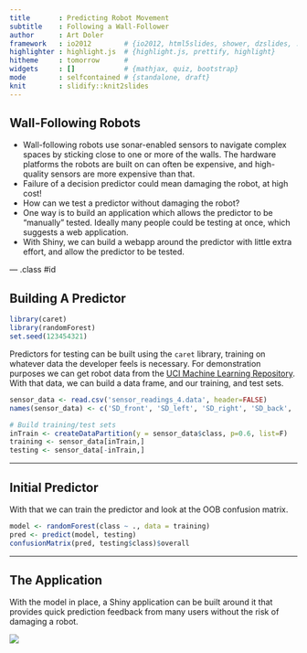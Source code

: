 ```yaml
---
title       : Predicting Robot Movement
subtitle    : Following a Wall-Follower
author      : Art Doler
framework   : io2012        # {io2012, html5slides, shower, dzslides, ...}
highlighter : highlight.js  # {highlight.js, prettify, highlight}
hitheme     : tomorrow      # 
widgets     : []            # {mathjax, quiz, bootstrap}
mode        : selfcontained # {standalone, draft}
knit        : slidify::knit2slides
---
```

## Wall-Following Robots

- Wall-following robots use sonar-enabled sensors to navigate complex spaces by sticking close to one or more of the walls. The hardware platforms the robots are built on can often be expensive, and high-quality sensors are more expensive than that.
- Failure of a decision predictor could mean damaging the robot, at high cost!
- How can we test a predictor without damaging the robot?
- One way is to build an application which allows the predictor to be "manually" tested. Ideally many people could be testing at once, which suggests a web application.
- With Shiny, we can build a webapp around the predictor with little extra effort, and allow the predictor to be tested.

--- .class #id 

## Building A Predictor

```r
library(caret)
library(randomForest)
set.seed(123454321)
```

Predictors for testing can be built using the `caret` library, training on whatever data the developer feels is necessary. For demonstration purposes we can get robot data from the [UCI Machine Learning Repository](http://archive.ics.uci.edu/ml/datasets/Wall-Following+Robot+Navigation+Data). With that data, we can build a data frame, and our training, and test sets.

```r
sensor_data <- read.csv('sensor_readings_4.data', header=FALSE)
names(sensor_data) <- c('SD_front', 'SD_left', 'SD_right', 'SD_back', 'class')

# Build training/test sets
inTrain <- createDataPartition(y = sensor_data$class, p=0.6, list=F)
training <- sensor_data[inTrain,]
testing <- sensor_data[-inTrain,]
```

---

## Initial Predictor

With that we can train the predictor and look at the OOB confusion matrix.

```r
model <- randomForest(class ~ ., data = training)
pred <- predict(model, testing)
confusionMatrix(pred, testing$class)$overall
```

---

## The Application

With the model in place, a Shiny application can be built around it that provides quick prediction feedback from many users without the risk of damaging a robot.

![](assets/img/app.png)

